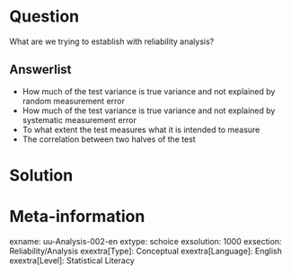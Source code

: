 Question
========
  
What are we trying to establish with reliability analysis?


Answerlist
----------
* How much of the test variance is true variance and not explained by random measurement error
* How much of the test variance is true variance and not explained by systematic measurement error
* To what extent the test measures what it is intended to measure
* The correlation between two halves of the test

Solution
========

Meta-information
================
exname: uu-Analysis-002-en
extype: schoice
exsolution: 1000
exsection: Reliability/Analysis
exextra[Type]: Conceptual
exextra[Language]: English
exextra[Level]: Statistical Literacy
